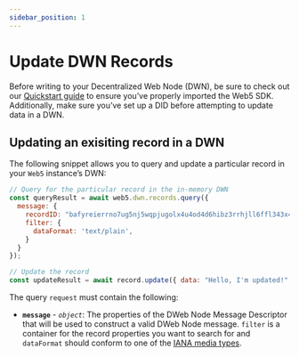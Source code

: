 ```yaml
---
sidebar_position: 1
---
```


# Update DWN Records

Before writing to your Decentralized Web Node (DWN), be sure to check out our [Quickstart guide](../../quickstart) to ensure you’ve properly imported the Web5 SDK. Additionally, make sure you’ve set up a DID before attempting to update data in a DWN.

## Updating an exisiting record in a DWN

The following snippet allows you to query and update a particular record in your `Web5` instance’s DWN:

```jsx
// Query for the particular record in the in-memory DWN
const queryResult = await web5.dwn.records.query({
  message: {
    recordID: "bafyreierrno7ug5nj5wqpjugolx4u4od4d6hibz3rrhjll6ffl343x4fhm",
    filter: {
      dataFormat: 'text/plain',
    }
  }
});

// Update the record
const updateResult = await record.update({ data: "Hello, I'm updated!" });
```

The query `request` must contain the following:
- **`message`** - *`object`*: The properties of the DWeb Node Message Descriptor that will be used to construct a valid DWeb Node message. `filter` is a container for the record properties you want to search for and `dataFormat` should conform to one of the [IANA media types](https://www.iana.org/assignments/media-types/media-types.xhtml). 

